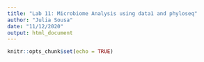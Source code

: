 ```yaml
---
title: "Lab 11: Microbiome Analysis using data1 and phyloseq"
author: "Julia Sousa"
date: "11/12/2020"
output: html_document
---
```


```r
knitr::opts_chunk$set(echo = TRUE)
```










